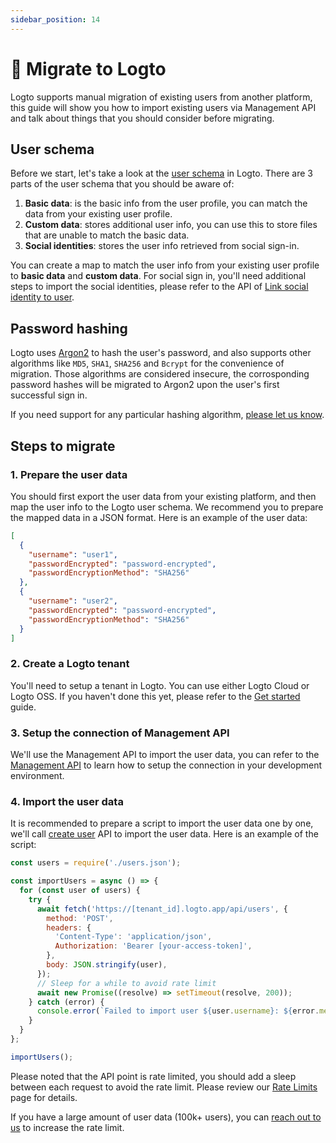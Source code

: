 ```yaml
---
sidebar_position: 14
---
```



# 🔄 Migrate to Logto

<Availability cloud oss />

Logto supports manual migration of existing users from another platform, this guide will show you how to import existing users via Management API and talk about things that you should consider before migrating.

## User schema

Before we start, let's take a look at the [user schema](../../references/users/#profile) in Logto. There are 3 parts of the user schema that you should be aware of:

1. **Basic data**: is the basic info from the user profile, you can match the data from your existing user profile.
2. **Custom data**: stores additional user info, you can use this to store files that are unable to match the basic data.
3. **Social identities**: stores the user info retrieved from social sign-in.

You can create a map to match the user info from your existing user profile to **basic data** and **custom data**. For social sign in, you'll need additional steps to import the social identities, please refer to the API of [Link social identity to user](https://openapi.logto.io/operation/operation-post-api-users-parameter-identities).

## Password hashing

Logto uses [Argon2](https://en.wikipedia.org/wiki/Argon2) to hash the user's password, and also supports other algorithms like `MD5`, `SHA1`, `SHA256` and `Bcrypt` for the convenience of migration. Those algorithms are considered insecure, the corrosponding password hashes will be migrated to Argon2 upon the user's first successful sign in.

If you need support for any particular hashing algorithm, [please let us know](https://logto.io/contact).

## Steps to migrate

### 1. Prepare the user data

You should first export the user data from your existing platform, and then map the user info to the Logto user schema. We recommend you to prepare the mapped data in a JSON format. Here is an example of the user data:

```json
[
  {
    "username": "user1",
    "passwordEncrypted": "password-encrypted",
    "passwordEncryptionMethod": "SHA256"
  },
  {
    "username": "user2",
    "passwordEncrypted": "password-encrypted",
    "passwordEncryptionMethod": "SHA256"
  }
]
```

### 2. Create a Logto tenant

You'll need to setup a tenant in Logto. You can use either Logto Cloud or Logto OSS. If you haven't done this yet, please refer to the [Get started](../../get-started/) guide.

### 3. Setup the connection of Management API

We'll use the Management API to import the user data, you can refer to the [Management API](../../recipes/interact-with-management-api/) to learn how to setup the connection in your development environment.

### 4. Import the user data

It is recommended to prepare a script to import the user data one by one, we'll call [create user](https://openapi.logto.io/operation/operation-post-api-users) API to import the user data. Here is an example of the script:

```javascript
const users = require('./users.json');

const importUsers = async () => {
  for (const user of users) {
    try {
      await fetch('https://[tenant_id].logto.app/api/users', {
        method: 'POST',
        headers: {
          'Content-Type': 'application/json',
          Authorization: 'Bearer [your-access-token]',
        },
        body: JSON.stringify(user),
      });
      // Sleep for a while to avoid rate limit
      await new Promise((resolve) => setTimeout(resolve, 200));
    } catch (error) {
      console.error(`Failed to import user ${user.username}: ${error.message}`);
    }
  }
};

importUsers();
```

Please noted that the API point is rate limited, you should add a sleep between each request to avoid the rate limit. Please review our [Rate Limits](../interact-with-management-api/#rate-limit) page for details.

If you have a large amount of user data (100k+ users), you can [reach out to us](https://logto.io/contact) to increase the rate limit.
